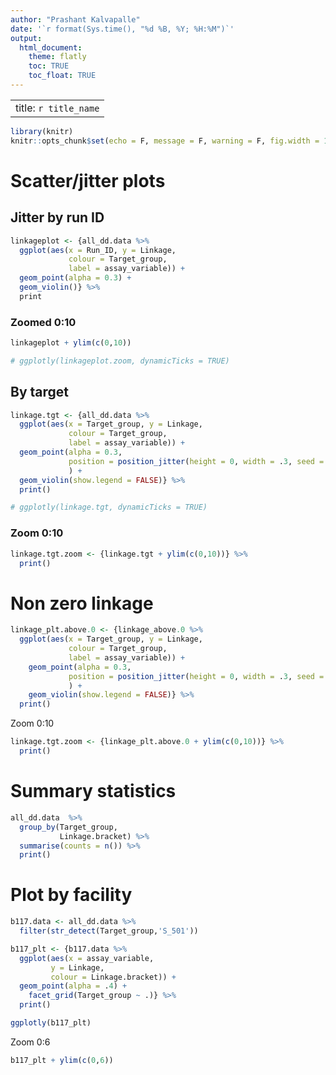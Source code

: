```yaml
---
author: "Prashant Kalvapalle"
date: '`r format(Sys.time(), "%d %B, %Y; %H:%M")`'
output: 
  html_document:
    theme: flatly
    toc: TRUE
    toc_float: TRUE
---
```


---
title: `r title_name`
---

```r
library(knitr)
knitr::opts_chunk$set(echo = F, message = F, warning = F, fig.width = 12, fig.height = 4)
```

# Scatter/jitter plots

## Jitter by run ID

```r
linkageplot <- {all_dd.data %>% 
  ggplot(aes(x = Run_ID, y = Linkage, 
             colour = Target_group,
             label = assay_variable)) + 
  geom_point(alpha = 0.3) + 
  geom_violin()} %>% 
  print


```

### Zoomed 0:10

```r
linkageplot + ylim(c(0,10))

# ggplotly(linkageplot.zoom, dynamicTicks = TRUE)

```

## By target

```r
linkage.tgt <- {all_dd.data %>% 
  ggplot(aes(x = Target_group, y = Linkage, 
             colour = Target_group,
             label = assay_variable)) + 
  geom_point(alpha = 0.3,
             position = position_jitter(height = 0, width = .3, seed = 1L) # standard jitter with reproducible randomness
             ) + 
  geom_violin(show.legend = FALSE)} %>% 
  print()

# ggplotly(linkage.tgt, dynamicTicks = TRUE)

```

### Zoom 0:10

```r

linkage.tgt.zoom <- {linkage.tgt + ylim(c(0,10))} %>% 
  print()


```

# Non zero linkage

```r

linkage_plt.above.0 <- {linkage_above.0 %>% 
  ggplot(aes(x = Target_group, y = Linkage, 
             colour = Target_group,
             label = assay_variable)) + 
    geom_point(alpha = 0.3,
             position = position_jitter(height = 0, width = .3, seed = 1L) # standard jitter with reproducible randomness
             ) + 
    geom_violin(show.legend = FALSE)} %>% 
  print()

```
Zoom 0:10

```r

linkage.tgt.zoom <- {linkage_plt.above.0 + ylim(c(0,10))} %>% 
  print()

```


# Summary statistics

```r

all_dd.data  %>% 
  group_by(Target_group,
           Linkage.bracket) %>% 
  summarise(counts = n()) %>% 
  print()

```

# Plot by facility

```r

b117.data <- all_dd.data %>% 
  filter(str_detect(Target_group,'S_501'))

b117_plt <- {b117.data %>% 
  ggplot(aes(x = assay_variable, 
         y = Linkage,
         colour = Linkage.bracket)) +
  geom_point(alpha = .4) + 
    facet_grid(Target_group ~ .)} %>% 
  print()

ggplotly(b117_plt)

```

Zoom 0:6

```r
b117_plt + ylim(c(0,6))

```